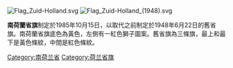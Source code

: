 {{unreferenced|time=2015-02-17T17:47:40+00:00}}
[[File:Flag_Zuid-Holland.svg|thumb]]
[[File:Flag_Zuid-Holland_(1948).svg|thumb]]

'''南荷蘭省旗'''制定於1985年10月15日，以取代之前制定於1948年6月22日的舊省旗。南荷蘭省旗底色為黃色，左側有一紅色獅子圖案。舊省旗為三條旗，最上和最下是黃色條紋，中間是紅色條紋。
[[Category:南荷兰省|Category:南荷兰省]]
[[Category:荷兰省旗|Category:荷兰省旗]]